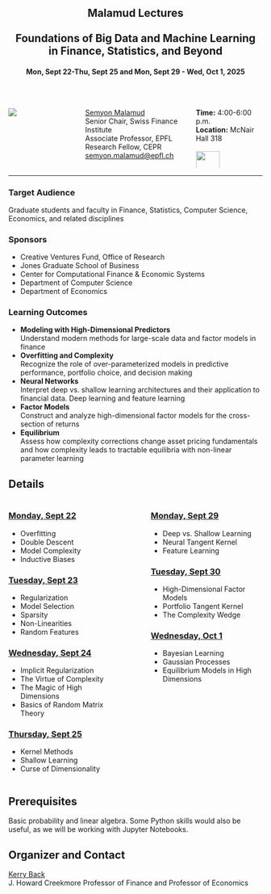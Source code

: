 ::: {style="text-align: center;"}

## Malamud Lectures<br><br>Foundations of Big Data and Machine Learning <br>in Finance, Statistics, and Beyond
:::

::: {style="text-align: center;"}

#### Mon, Sept 22-Thu, Sept 25 and Mon, Sept 29 - Wed, Oct 1, 2025

:::

<br>

:::: {.columns}
::: {.column width="20%"} 
![](photo.jpg)
:::
::: {.column width="5%"}
:::
::: {.column width="45%"} 
[Semyon Malamud](https://www.epfl.ch/labs/sfi-sm/)<br>
Senior Chair, Swiss Finance Institute <br>
Associate Professor, EPFL<br>
Research Fellow, CEPR<br>
[semyon.malamud@epfl.ch](mailto:semyon.malamud@epfl.ch)
:::
::: {.column width="30%"}
**Time:** 4:00-6:00 p.m.  
**Location:** McNair Hall 318  
<br>
![](RiceUniversity.png){width="60%"}
:::
::::

---

### Target Audience

Graduate students and faculty in Finance, Statistics, Computer Science, Economics, and related disciplines 

### Sponsors

- Creative Ventures Fund, Office of Research
- Jones Graduate School of Business
- Center for Computational Finance & Economic Systems
- Department of Computer Science
- Department of Economics

### Learning Outcomes

- **Modeling with High-Dimensional Predictors**<br>Understand modern methods for large-scale data and factor models in finance
- **Overfitting and Complexity**<br>Recognize the role of over-parameterized models in predictive performance, portfolio choice, and decision making
- **Neural Networks**<br>Interpret deep vs. shallow learning architectures and their application to financial data. Deep learning and feature learning
- **Factor Models**<br>Construct and analyze high-dimensional factor models for the cross-section of returns
- **Equilibrium**<br>Assess how complexity corrections change asset pricing fundamentals and how complexity leads to tractable equilibria with non-linear parameter learning

## Details

:::: {.columns}
::: {.column width="48%"}
### [Monday, Sept 22](lecture1.qmd)
- Overfitting
- Double Descent
- Model Complexity
- Inductive Biases

### [Tuesday, Sept 23](lecture2.qmd)
- Regularization
- Model Selection
- Sparsity
- Non-Linearities
- Random Features

### [Wednesday, Sept 24](lecture3.qmd)
- Implicit Regularization
- The Virtue of Complexity
- The Magic of High Dimensions
- Basics of Random Matrix Theory

### [Thursday, Sept 25](lecture4.qmd)
- Kernel Methods
- Shallow Learning
- Curse of Dimensionality
:::

::: {.column width="4%"}
:::

::: {.column width="48%"}
### [Monday, Sept 29](lecture5.qmd)
- Deep vs. Shallow Learning
- Neural Tangent Kernel
- Feature Learning

### [Tuesday, Sept 30](lecture6.qmd)
- High-Dimensional Factor Models
- Portfolio Tangent Kernel
- The Complexity Wedge

### [Wednesday, Oct 1](lecture7.qmd)
- Bayesian Learning
- Gaussian Processes
- Equilibrium Models in High Dimensions
:::
::::

## Prerequisites

Basic probability and linear algebra. Some Python skills would also be useful, as we will be working with Jupyter Notebooks.

## Organizer and Contact

[Kerry Back](mailto:kerry.e.back@rice.edu)<br>
J. Howard Creekmore Professor of Finance and Professor of Economics



